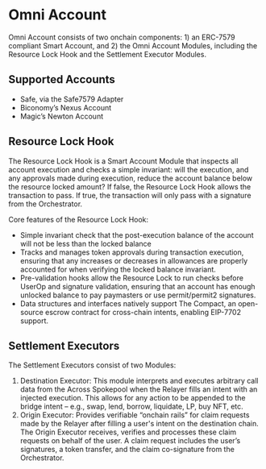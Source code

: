 # Omni Account


Omni Account consists of two onchain components: 1) an ERC-7579 compliant Smart Account, and 2) the Omni Account Modules, including the Resource Lock Hook and the Settlement Executor Modules.

## Supported Accounts
- Safe, via the Safe7579 Adapter
- Biconomy’s Nexus Account
- Magic’s Newton Account

## Resource Lock Hook

The Resource Lock Hook is a Smart Account Module that inspects all account execution and checks a simple invariant: will the execution, and any approvals made during execution, reduce the account balance below the resource locked amount? If false, the Resource Lock Hook allows the transaction to pass. If true, the transaction will only pass with a signature from the Orchestrator. 

Core features of the Resource Lock Hook:

- Simple invariant check that the post-execution balance of the account will not be less than the locked balance
- Tracks and manages token approvals during transaction execution, ensuring that any increases or decreases in allowances are properly accounted for when verifying the locked balance invariant.
- Pre-validation hooks allow the Resource Lock to run checks before UserOp and signature validation, ensuring that an account has enough unlocked balance to pay paymasters or use permit/permit2 signatures.
- Data structures and interfaces natively support The Compact, an open-source escrow contract for cross-chain intents, enabling EIP-7702 support.

## Settlement Executors

The Settlement Executors consist of two Modules:

1. Destination Executor: This module interprets and executes arbitrary call data from the Across Spokepool when the Relayer fills an intent with an injected execution. This allows for any action to be appended to the bridge intent – e.g., swap, lend, borrow, liquidate, LP, buy NFT, etc.  
2. Origin Executor: Provides verifiable “onchain rails” for claim requests made by the Relayer after filling a user's intent on the destination chain. The Origin Executor receives, verifies and processes these claim requests on behalf of the user. A claim request includes the user’s signatures, a token transfer, and the claim co-signature from the Orchestrator.
